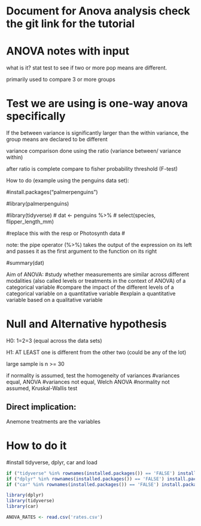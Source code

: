 # Document for Anova analysis check the git link for the tutorial

# ANOVA notes with input

what is it? stat test to see if two or more pop means are different.

primarily used to compare 3 or more groups

# Test we are using is one-way anova specifically

If the between variance is significantly larger than the within variance, the group means are declared to be different

variance comparison done using the ratio (variance between/ variance within)

after ratio is complete compare to fisher probability threshold (F-test)

How to do (example using the penguins data set):

#install.packages("palmerpenguins")

#library(palmerpenguins)

#library(tidyverse) \# dat \<- penguins %\>% \# select(species, flipper_length_mm)

#replace this with the resp or Photosynth data \#

note: the pipe operator (%\>%) takes the output of the expression on its left and passes it as the first argument to the function on its right

#summary(dat)

Aim of ANOVA: #study whether measurements are similar across different modalities (also called levels or treatments in the context of ANOVA) of a categorical variable #compare the impact of the different levels of a categorical variable on a quantitative variable #explain a quantitative variable based on a qualitative variable

# Null and Alternative hypothesis

H0: 1=2=3 (equal across the data sets)

H1: AT LEAST one is different from the other two (could be any of the lot)

large sample is n \>= 30

if normality is assumed, test the homogeneity of variances #variances equal, ANOVA #variances not equal, Welch ANOVA #normality not assumed, Kruskal-Wallis test

## Direct implication:

Anemone treatments are the variables

# How to do it
#install tidyverse, dplyr, car and load 

```r
if ("tidyverse" %in% rownames(installed.packages()) == 'FALSE') install.packages('tidyverse')
if ("dplyr" %in% rownames(installed.packages()) == 'FALSE') install.packages('dplyr')
if ("car" %in% rownames(installed.packages()) == 'FALSE') install.packages('car')

library(dplyr)
library(tidyverse)
library(car)
```


```r
ANOVA_RATES <- read.csv('rates.csv')

```

```r

```

